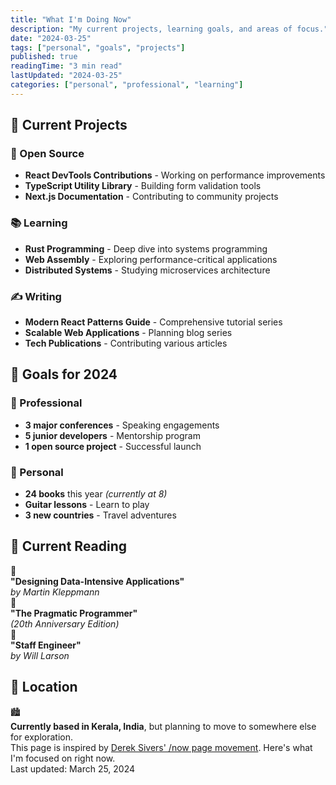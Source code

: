 ```yaml
---
title: "What I'm Doing Now"
description: "My current projects, learning goals, and areas of focus."
date: "2024-03-25"
tags: ["personal", "goals", "projects"]
published: true
readingTime: "3 min read"
lastUpdated: "2024-03-25"
categories: ["personal", "professional", "learning"]
---
```




## 🚀 Current Projects

<div className="grid gap-6 mb-8">

<div className="border-l-4 border-green-500 pl-4 py-2">

### 🌟 Open Source

- **React DevTools Contributions** - Working on performance improvements
- **TypeScript Utility Library** - Building form validation tools  
- **Next.js Documentation** - Contributing to community projects

</div>

<div className="border-l-4 border-yellow-500 pl-4 py-2">

### 📚 Learning

- **Rust Programming** - Deep dive into systems programming
- **Web Assembly** - Exploring performance-critical applications
- **Distributed Systems** - Studying microservices architecture

</div>

<div className="border-l-4 border-purple-500 pl-4 py-2">

### ✍️ Writing

- **Modern React Patterns Guide** - Comprehensive tutorial series
- **Scalable Web Applications** - Planning blog series  
- **Tech Publications** - Contributing various articles

</div>

</div>

## 🎯 Goals for 2024

<div className="grid md:grid-cols-2 gap-6 mb-8">

<div className="p-6 rounded-lg bg-blue-50 dark:bg-blue-900/20 border border-blue-200 dark:border-blue-800">

### 💼 Professional

- **3 major conferences** - Speaking engagements
- **5 junior developers** - Mentorship program  
- **1 open source project** - Successful launch

</div>

<div className="p-6 rounded-lg bg-green-50 dark:bg-green-900/20 border border-green-200 dark:border-green-800">

### 🌱 Personal

- **24 books** this year *(currently at 8)*
- **Guitar lessons** - Learn to play
- **3 new countries** - Travel adventures

</div>

</div>

 <h2>📖 Current Reading </h2>

<div className="space-y-3 mb-8">

<div className="flex items-center gap-3">
  <span className="text-2xl">📘</span>
  <div>
    <strong>"Designing Data-Intensive Applications"</strong>
    <br />
    <em className="text-gray-600 dark:text-gray-400">by Martin Kleppmann</em>
  </div>
</div>

<div className="flex items-center gap-3">
  <span className="text-2xl">📗</span>
  <div>
    <strong>"The Pragmatic Programmer"</strong>
    <br />
    <em className="text-gray-600 dark:text-gray-400">(20th Anniversary Edition)</em>
  </div>
</div>

<div className="flex items-center gap-3">
  <span className="text-2xl">📙</span>
  <div>
    <strong>"Staff Engineer"</strong>
    <br />
    <em className="text-gray-600 dark:text-gray-400">by Will Larson</em>
  </div>
</div>

</div>

## 📍 Location

<div className="p-6 rounded-lg bg-yellow-50 dark:bg-yellow-900/20 border border-yellow-200 dark:border-yellow-800 mb-8">
  <div className="flex items-center gap-3">
    <span className="text-2xl">🏙️</span>
    <div className="text-lg">
      <strong>Currently based in Kerala, India</strong>,  but planning to move to somewhere else for exploration.
    </div>
  </div>
</div>

<div className="mb-8 p-6 bg-gradient-to-r from-blue-50 to-indigo-50 dark:from-blue-900/20 dark:to-indigo-900/20 rounded-lg border border-blue-200 dark:border-blue-800">
  <div className="text-lg">
    This page is inspired by <a href="https://nownownow.com/about" target="_blank" rel="noopener noreferrer" className="text-blue-600 hover:text-blue-700 dark:text-blue-400 dark:hover:text-blue-300 underline">Derek Sivers' /now page movement</a>. Here's what I'm focused on right now.
  </div>
</div>

<div className="text-center border-t border-gray-200 dark:border-gray-800 pt-8">
  <div className="text-sm text-gray-500 dark:text-gray-400 italic">
    Last updated: March 25, 2024
  </div>
</div>
